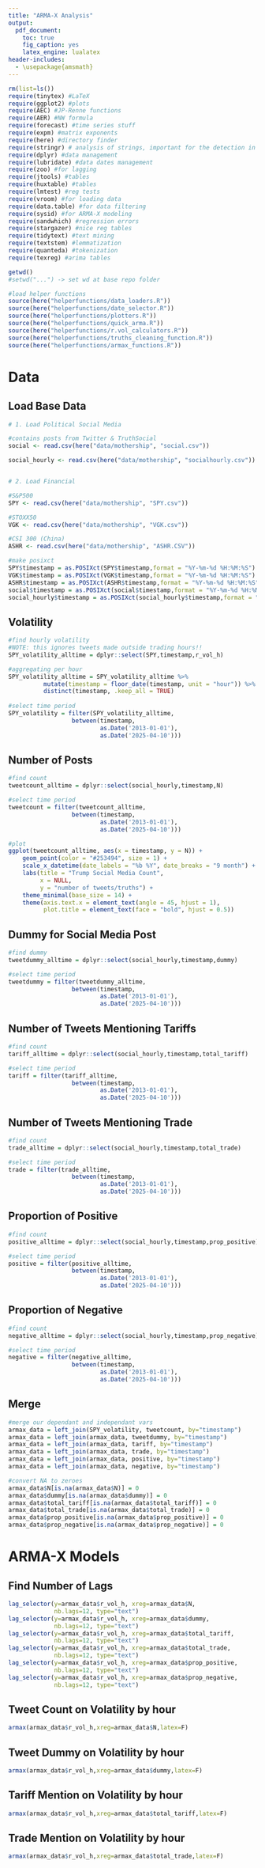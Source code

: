 ```yaml
---
title: "ARMA-X Analysis"
output:
  pdf_document: 
    toc: true
    fig_caption: yes
    latex_engine: lualatex
header-includes:
  - \usepackage{amsmath}
---
```

\newpage

```r
rm(list=ls())
require(tinytex) #LaTeX
require(ggplot2) #plots
require(AEC) #JP-Renne functions
require(AER) #NW formula
require(forecast) #time series stuff
require(expm) #matrix exponents
require(here) #directory finder
require(stringr) # analysis of strings, important for the detection in tweets
require(dplyr) #data management
require(lubridate) #data dates management
require(zoo) #for lagging
require(jtools) #tables
require(huxtable) #tables
require(lmtest) #reg tests
require(vroom) #for loading data
require(data.table) #for data filtering
require(sysid) #for ARMA-X modeling
require(sandwhich) #regression errors
require(stargazer) #nice reg tables
require(tidytext) #text mining
require(textstem) #lemmatization
require(quanteda) #tokenization
require(texreg) #arima tables

getwd()
#setwd("...") -> set wd at base repo folder

#load helper functions
source(here("helperfunctions/data_loaders.R"))
source(here("helperfunctions/date_selector.R"))
source(here("helperfunctions/plotters.R"))
source(here("helperfunctions/quick_arma.R"))
source(here("helperfunctions/r.vol_calculators.R"))
source(here("helperfunctions/truths_cleaning_function.R"))
source(here("helperfunctions/armax_functions.R"))
```


# Data 


## Load Base Data

```r

# 1. Load Political Social Media

#contains posts from Twitter & TruthSocial
social <- read.csv(here("data/mothership", "social.csv"))

social_hourly <- read.csv(here("data/mothership", "socialhourly.csv"))


# 2. Load Financial

#S&P500
SPY <- read.csv(here("data/mothership", "SPY.csv"))

#STOXX50
VGK <- read.csv(here("data/mothership", "VGK.csv"))

#CSI 300 (China)
ASHR <- read.csv(here("data/mothership", "ASHR.CSV"))

```

```r

#make posixct
SPY$timestamp = as.POSIXct(SPY$timestamp,format = "%Y-%m-%d %H:%M:%S")
VGK$timestamp = as.POSIXct(VGK$timestamp,format = "%Y-%m-%d %H:%M:%S")
ASHR$timestamp = as.POSIXct(ASHR$timestamp,format = "%Y-%m-%d %H:%M:%S")
social$timestamp = as.POSIXct(social$timestamp,format = "%Y-%m-%d %H:%M:%S")
social_hourly$timestamp = as.POSIXct(social_hourly$timestamp,format = "%Y-%m-%d %H:%M:%S")

```



## Volatility
```r

#find hourly volatility
#NOTE: this ignores tweets made outside trading hours!!
SPY_volatility_alltime = dplyr::select(SPY,timestamp,r_vol_h)

#aggregating per hour
SPY_volatility_alltime = SPY_volatility_alltime %>%
          mutate(timestamp = floor_date(timestamp, unit = "hour")) %>%
          distinct(timestamp, .keep_all = TRUE) 
   
#select time period
SPY_volatility = filter(SPY_volatility_alltime,
                  between(timestamp, 
                          as.Date('2013-01-01'), 
                          as.Date('2025-04-10')))


```

## Number of Posts 
```r

#find count
tweetcount_alltime = dplyr::select(social_hourly,timestamp,N)

#select time period
tweetcount = filter(tweetcount_alltime,
                  between(timestamp, 
                          as.Date('2013-01-01'), 
                          as.Date('2025-04-10')))

#plot
ggplot(tweetcount_alltime, aes(x = timestamp, y = N)) +
    geom_point(color = "#253494", size = 1) +
    scale_x_datetime(date_labels = "%b %Y", date_breaks = "9 month") +
    labs(title = "Trump Social Media Count",
         x = NULL,
         y = "number of tweets/truths") +
    theme_minimal(base_size = 14) +
    theme(axis.text.x = element_text(angle = 45, hjust = 1),
          plot.title = element_text(face = "bold", hjust = 0.5))
```

## Dummy for Social Media Post
```r

#find dummy
tweetdummy_alltime = dplyr::select(social_hourly,timestamp,dummy)

#select time period
tweetdummy = filter(tweetdummy_alltime,
                  between(timestamp, 
                          as.Date('2013-01-01'), 
                          as.Date('2025-04-10')))

```

## Number of Tweets Mentioning Tariffs 
```r

#find count
tariff_alltime = dplyr::select(social_hourly,timestamp,total_tariff)

#select time period
tariff = filter(tariff_alltime,
                  between(timestamp, 
                          as.Date('2013-01-01'), 
                          as.Date('2025-04-10')))

```

## Number of Tweets Mentioning Trade 
```r

#find count
trade_alltime = dplyr::select(social_hourly,timestamp,total_trade)

#select time period
trade = filter(trade_alltime,
                  between(timestamp, 
                          as.Date('2013-01-01'), 
                          as.Date('2025-04-10')))

```

## Proportion of Positive 
```r

#find count
positive_alltime = dplyr::select(social_hourly,timestamp,prop_positive)

#select time period
positive = filter(positive_alltime,
                  between(timestamp, 
                          as.Date('2013-01-01'), 
                          as.Date('2025-04-10')))

```

## Proportion of Negative 
```r

#find count
negative_alltime = dplyr::select(social_hourly,timestamp,prop_negative)

#select time period
negative = filter(negative_alltime,
                  between(timestamp, 
                          as.Date('2013-01-01'), 
                          as.Date('2025-04-10')))

```


## Merge
```r

#merge our dependant and independant vars
armax_data = left_join(SPY_volatility, tweetcount, by="timestamp")
armax_data = left_join(armax_data, tweetdummy, by="timestamp")
armax_data = left_join(armax_data, tariff, by="timestamp")
armax_data = left_join(armax_data, trade, by="timestamp")
armax_data = left_join(armax_data, positive, by="timestamp")
armax_data = left_join(armax_data, negative, by="timestamp")

#convert NA to zeroes
armax_data$N[is.na(armax_data$N)] = 0
armax_data$dummy[is.na(armax_data$dummy)] = 0
armax_data$total_tariff[is.na(armax_data$total_tariff)] = 0
armax_data$total_trade[is.na(armax_data$total_trade)] = 0
armax_data$prop_positive[is.na(armax_data$prop_positive)] = 0
armax_data$prop_negative[is.na(armax_data$prop_negative)] = 0

```
\newpage

# ARMA-X Models

## Find Number of Lags
```r

lag_selector(y=armax_data$r_vol_h, xreg=armax_data$N,
             nb.lags=12, type="text")
lag_selector(y=armax_data$r_vol_h, xreg=armax_data$dummy,
             nb.lags=12, type="text")
lag_selector(y=armax_data$r_vol_h, xreg=armax_data$total_tariff,
             nb.lags=12, type="text")
lag_selector(y=armax_data$r_vol_h, xreg=armax_data$total_trade,
             nb.lags=12, type="text")
lag_selector(y=armax_data$r_vol_h, xreg=armax_data$prop_positive,
             nb.lags=12, type="text")
lag_selector(y=armax_data$r_vol_h, xreg=armax_data$prop_negative,
             nb.lags=12, type="text")

```

## Tweet Count on Volatility by hour
```r

armax(armax_data$r_vol_h,xreg=armax_data$N,latex=F)

```


## Tweet Dummy on Volatility by hour
```r

armax(armax_data$r_vol_h,xreg=armax_data$dummy,latex=F)

```


## Tariff Mention on Volatility by hour
```r

armax(armax_data$r_vol_h,xreg=armax_data$total_tariff,latex=F)

```


## Trade Mention on Volatility by hour
```r

armax(armax_data$r_vol_h,xreg=armax_data$total_trade,latex=F)

```








